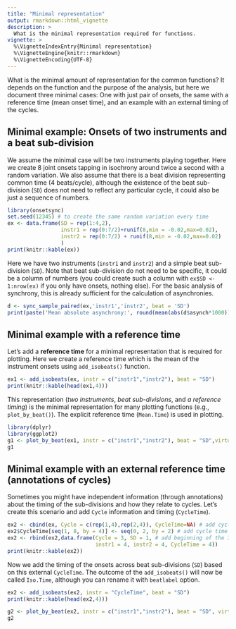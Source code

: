 ```yaml
---
title: "Minimal representation"
output: rmarkdown::html_vignette
description: >
  What is the minimal representation required for functions.
vignette: >
  %\VignetteIndexEntry{Minimal representation}
  %\VignetteEngine{knitr::rmarkdown}
  %\VignetteEncoding{UTF-8}
---
```


What is the minimal amount of representation for the common functions? It depends on the function and the purpose of the analysis, but here we document three minimal cases: One with just pair of onsets, the same with a reference time (mean onset time), and an example with an external timing of the cycles.

## Minimal example: Onsets of two instruments and a beat sub-division

We assume the minimal case will be two instruments playing together. Here we create 8 joint onsets tapping in isochrony around twice a second with a random variation. We also assume that there is a beat division representing common time (4 beats/cycle), although the existence of the beat sub-division (`SD`) does not need to reflect any particular cycle, it could also be just a sequence of numbers.

```r
library(onsetsync)
set.seed(12345) # to create the same random variation every time
ex <- data.frame(SD = rep(1:4,2), 
                 instr1 = rep(0:7/2)+runif(8,min = -0.02,max=0.02), 
                 instr2 = rep(0:7/2) + runif(8,min = -0.02,max=0.02)
                 )
print(knitr::kable(ex))
```

Here we have two instruments (`instr1` and `instr2`) and a simple beat sub-division (`SD`). Note that beat sub-division do not need to be specific, it could be a column of numbers (you could create such a column with `ex$SD <- 1:nrow(ex)` if you only have onsets, nothing else). For the basic analysis of synchrony, this is already sufficient for the calculation of asynchronies.

```r
d <- sync_sample_paired(ex,'instr1','instr2', beat = 'SD')
print(paste('Mean absolute asynchrony:', round(mean(abs(d$asynch*1000)),0),'ms'))
```

## Minimal example with a reference time

Let's add a **reference time** for a minimal representation that is required for plotting. Here we create a reference time which is the mean of the instrument onsets using `add_isobeats()` function.

```r
ex1 <- add_isobeats(ex, instr = c("instr1","instr2"), beat = "SD")
print(knitr::kable(head(ex1,4)))
```

This representation (_two instruments_, _beat sub-divisions_, and _a reference timing_) is the minimal representation for many plotting functions (e.g., `plot_by_beat()`). The explicit reference time (`Mean.Time`) is used in plotting.

```r
library(dplyr)
library(ggplot2)
g1 <- plot_by_beat(ex1, instr = c("instr1","instr2"), beat = "SD",virtual = 'Mean.Time')
g1
```

## Minimal example with an external reference time (annotations of cycles)

Sometimes you might have independent information (through annotations) about the timing of the sub-divisions and how they relate to cycles. Let's create this scenario and add `Cycle` information and timing (`CycleTime`). 

```r
ex2 <- cbind(ex, Cycle = c(rep(1,4),rep(2,4)), CycleTime=NA) # add cycle
ex2$CycleTime[seq(1, 8, by = 4)] <- seq(0, 2, by = 2) # add cycle time for beginnings
ex2 <- rbind(ex2,data.frame(Cycle = 3, SD = 1, # add beginning of the 3rd cycle
                            instr1 = 4, instr2 = 4, CycleTime = 4)) 
print(knitr::kable(ex2))
```

Now we add the timing of the onsets across beat sub-divisions (`SD`) based on this external `CycleTime`. The outcome of the `add_isobeats()` will now be called `Iso.Time`, although you can rename it with `beatlabel` option.

```r
ex2 <- add_isobeats(ex2, instr = "CycleTime", beat = "SD")
print(knitr::kable(head(ex2,4)))
```

```r
g2 <- plot_by_beat(ex2, instr = c("instr1","instr2"), beat = "SD", virtual = 'Iso.Time')
g2
```

